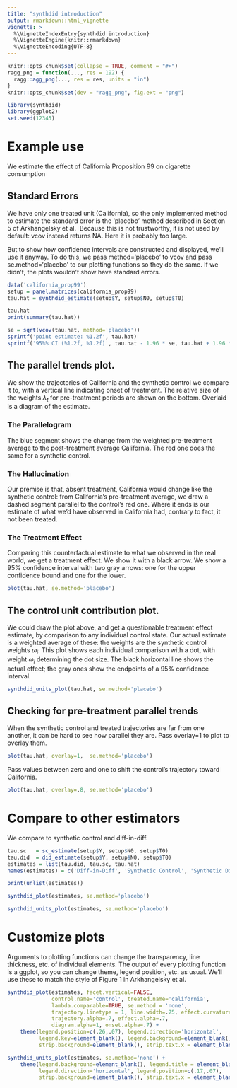```yaml
---
title: "synthdid introduction"
output: rmarkdown::html_vignette
vignette: >
  %\VignetteIndexEntry{synthdid introduction}
  %\VignetteEngine{knitr::rmarkdown}
  %\VignetteEncoding{UTF-8}
---
```


```r
knitr::opts_chunk$set(collapse = TRUE, comment = "#>")
ragg_png = function(..., res = 192) {
  ragg::agg_png(..., res = res, units = "in")
}
knitr::opts_chunk$set(dev = "ragg_png", fig.ext = "png")
```

```r
library(synthdid)
library(ggplot2)
set.seed(12345)
```

# Example use 
We estimate the effect of California Proposition 99 on cigarette consumption

## Standard Errors
We have only one treated unit (California), so the only implemented method to estimate
the standard error is the 'placebo' method described in Section 5 of Arkhangelsky et al. 
Because this is not trustworthy, it is not used by default: vcov instead returns NA.
Here it is probably too large. 

But to show how confidence intervals are constructed and displayed, we'll use it anyway.
To do this, we pass method='placebo' to vcov and pass se.method='placebo' 
to our plotting functions so they do the same. 
If we didn't, the plots wouldn't show have standard errors.
```r
data('california_prop99')
setup = panel.matrices(california_prop99)
tau.hat = synthdid_estimate(setup$Y, setup$N0, setup$T0)

tau.hat
print(summary(tau.hat))

se = sqrt(vcov(tau.hat, method='placebo'))
sprintf('point estimate: %1.2f', tau.hat)
sprintf('95%% CI (%1.2f, %1.2f)', tau.hat - 1.96 * se, tau.hat + 1.96 * se)
```

## The parallel trends plot. 
  We show the trajectories of California  and the synthetic control we compare it to, 
  with a vertical line indicating onset of treatment. The relative size of the 
  weights $\lambda_t$ for pre-treatment periods are shown on the bottom. 
  Overlaid is a diagram of the estimate. 
  
### The Parallelogram
  The blue segment shows the change from the weighted pre-treatment average 
  to the post-treatment average California. The red one does the same for
  a synthetic control. 
  
### The Hallucination
  Our premise is that, absent treatment, California would change like
  the synthetic control: from California's pre-treatment average,
  we draw a dashed segment parallel to the control's red one.
  Where it ends is our estimate of what we'd have observed in California had, 
  contrary to fact, it not been treated. 
  
### The Treatment Effect
  Comparing this counterfactual estimate to what we observed in 
  the real world, we get a treatment effect. We show it with a black arrow. 
  We show a 95% confidence interval with two gray arrows: 
  one for the upper confidence bound and one for the lower.

```r
plot(tau.hat, se.method='placebo')
```

## The control unit contribution plot. 
  We could draw the plot above, and get a questionable treatment effect estimate,
  by comparison to any individual control state. Our actual estimate is a weighted average
  of these: the weights are the synthetic control weights $\omega_i$. This plot
  shows each individual comparison with a dot, with weight $\omega_i$ determining the dot size.
  The black horizontal line shows the actual effect; 
  the gray ones show the endpoints of a 95% confidence interval.

```r
synthdid_units_plot(tau.hat, se.method='placebo')
```

## Checking for pre-treatment parallel trends
When the synthetic control and treated trajectories are far from one another,
it can be hard to see how parallel they are. Pass overlay=1 to plot to overlay them. 

```r
plot(tau.hat, overlay=1,  se.method='placebo')
```
Pass values between zero and one to shift the control's trajectory
toward California.
```r
plot(tau.hat, overlay=.8, se.method='placebo')
```

# Compare to other estimators
We compare to synthetic control and diff-in-diff. 
```r
tau.sc   = sc_estimate(setup$Y, setup$N0, setup$T0)
tau.did  = did_estimate(setup$Y, setup$N0, setup$T0)
estimates = list(tau.did, tau.sc, tau.hat)
names(estimates) = c('Diff-in-Diff', 'Synthetic Control', 'Synthetic Diff-in-Diff')
```

```r
print(unlist(estimates))
```

```r
synthdid_plot(estimates, se.method='placebo')
```
```r
synthdid_units_plot(estimates, se.method='placebo')
```

# Customize plots 
Arguments to plotting functions can change the transparency, line thickness, etc. of individual elements.
The output of every plotting function is a ggplot, so you can change theme, legend position, etc. as usual.
We'll use these to match the style of Figure 1 in Arkhangelsky et al.
```r
synthdid_plot(estimates, facet.vertical=FALSE, 
              control.name='control', treated.name='california', 
              lambda.comparable=TRUE, se.method = 'none', 
              trajectory.linetype = 1, line.width=.75, effect.curvature=-.4,
              trajectory.alpha=.7, effect.alpha=.7, 
              diagram.alpha=1, onset.alpha=.7) + 
    theme(legend.position=c(.26,.07), legend.direction='horizontal', 
          legend.key=element_blank(), legend.background=element_blank(),
          strip.background=element_blank(), strip.text.x = element_blank())

synthdid_units_plot(estimates, se.method='none') + 
    theme(legend.background=element_blank(), legend.title = element_blank(), 
          legend.direction='horizontal', legend.position=c(.17,.07), 
          strip.background=element_blank(), strip.text.x = element_blank())
```
